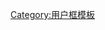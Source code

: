 {{User language-1|prof|此用户正试着控制自己'''尽量不说'''[[脏话]]，但是'''有时仍会'''说。|脏话|14|9}}<noinclude>
[[Category:用户框模板]]
</noinclude>